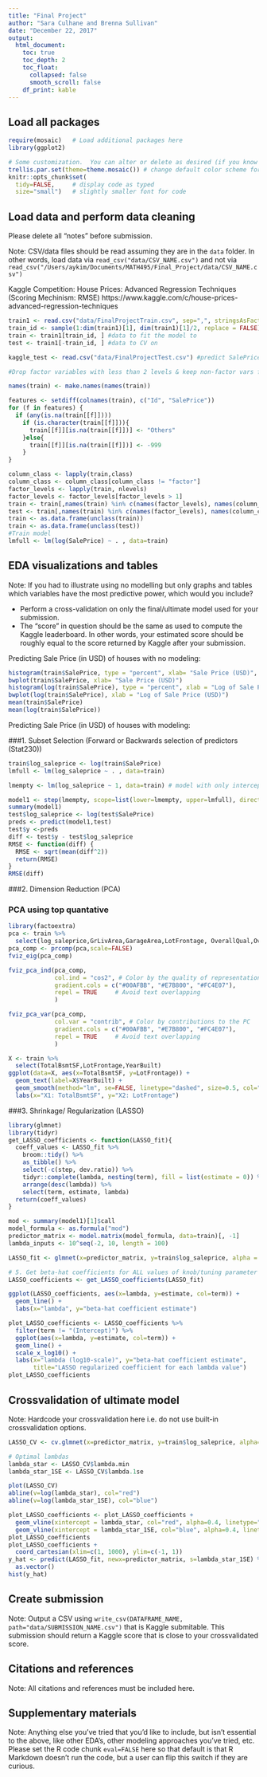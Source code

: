 ```yaml
---
title: "Final Project"
author: "Sara Culhane and Brenna Sullivan"
date: "December 22, 2017"
output:
  html_document:
    toc: true
    toc_depth: 2
    toc_float:
      collapsed: false
      smooth_scroll: false
    df_print: kable
---
```





## Load all packages

```r
require(mosaic)   # Load additional packages here 
library(ggplot2)

# Some customization.  You can alter or delete as desired (if you know what you are doing).
trellis.par.set(theme=theme.mosaic()) # change default color scheme for lattice
knitr::opts_chunk$set(
  tidy=FALSE,     # display code as typed
  size="small")   # slightly smaller font for code
```



## Load data and perform data cleaning

Please delete all "notes" before submission.

Note: CSV/data files should be read assuming they are in the `data` folder. In
other words, load data via `read_csv("data/CSV_NAME.csv")` and not via
`read_csv("/Users/aykim/Documents/MATH495/Final_Project/data/CSV_NAME.csv")`

Kaggle Competition: House Prices: Advanced Regression Techniques (Scoring Mechinism: RMSE)
https://www.kaggle.com/c/house-prices-advanced-regression-techniques

```r
train1 <- read.csv("data/FinalProjectTrain.csv", sep=",", stringsAsFactors = F)
train_id <- sample(1:dim(train1)[1], dim(train1)[1]/2, replace = FALSE)
train <- train1[train_id, ] #data to fit the model to
test <- train1[-train_id, ] #data to CV on

kaggle_test <- read.csv("data/FinalProjectTest.csv") #predict SalePrice for kaggle submission
```


```r
#Drop factor variables with less than 2 levels & keep non-factor vars from Kaggle Competition discusstion(https://www.kaggle.com/c/house-prices-advanced-regression-techniques/discussion/24399)

names(train) <- make.names(names(train))

features <- setdiff(colnames(train), c("Id", "SalePrice"))
for (f in features) {
  if (any(is.na(train[[f]]))) 
    if (is.character(train[[f]])){ 
      train[[f]][is.na(train[[f]])] <- "Others"
    }else{
      train[[f]][is.na(train[[f]])] <- -999  
    }
}

column_class <- lapply(train,class)
column_class <- column_class[column_class != "factor"]
factor_levels <- lapply(train, nlevels)
factor_levels <- factor_levels[factor_levels > 1]
train <- train[,names(train) %in% c(names(factor_levels), names(column_class))]
test <- train[,names(train) %in% c(names(factor_levels), names(column_class))]
train <- as.data.frame(unclass(train))
train <- as.data.frame(unclass(test))
#Train model
lmfull <- lm(log(SalePrice) ~ . , data=train)
```

## EDA visualizations and tables

Note: If you had to illustrate using no modelling but only graphs and tables which
variables have the most predictive power, which would you include?

* Perform a cross-validation on only the final/ultimate model used for your
submission.
* The "score" in question should be the same as used to compute the Kaggle
leaderboard. In other words, your estimated score should be roughly equal to the
score returned by Kaggle after your submission.

Predicting Sale Price (in USD) of houses with no modeling:

```r
histogram(train$SalePrice, type = "percent", xlab= "Sale Price (USD)", ylab= "Percent of Homes") #skewed right, not normal
bwplot(train$SalePrice, xlab= "Sale Price (USD)")
histogram(log(train$SalePrice), type = "percent", xlab = "Log of Sale Price (USD)", ylab = "Percent of Homes") #much more normal when logSalePrice is used
bwplot(log(train$SalePrice), xlab = "Log of Sale Price (USD)")
mean(train$SalePrice)
mean(log(train$SalePrice))
```

Predicting Sale Price (in USD) of houses with modeling:

###1. Subset Selection (Forward or Backwards selection of predictors (Stat230))

```r
train$log_saleprice <- log(train$SalePrice)
lmfull <- lm(log_saleprice ~ . , data=train)

lmempty <- lm(log_saleprice ~ 1, data=train) # model with only intercept
```

```r
model1 <- step(lmempty, scope=list(lower=lmempty, upper=lmfull), direction="forward")
summary(model1)
test$log_saleprice <- log(test$SalePrice)
preds <- predict(model1,test)
test$y <-preds
diff <- test$y - test$log_saleprice
RMSE <- function(diff) {
  RMSE <- sqrt(mean(diff^2))
  return(RMSE)
}
RMSE(diff)


```


###2. Dimension Reduction (PCA)

### PCA using top quantative 

```r
library(factoextra)
pca <- train %>% 
  select(log_saleprice,GrLivArea,GarageArea,LotFrontage, OverallQual,OverallCond,BsmtFinSF1,BsmtFinSF2,TotalBsmtSF,TotRmsAbvGrd,PoolArea,YearBuilt,YearRemodAdd)
pca_comp <- prcomp(pca,scale=FALSE)
fviz_eig(pca_comp)

fviz_pca_ind(pca_comp,
             col.ind = "cos2", # Color by the quality of representation
             gradient.cols = c("#00AFBB", "#E7B800", "#FC4E07"),
             repel = TRUE     # Avoid text overlapping
             )

fviz_pca_var(pca_comp,
             col.var = "contrib", # Color by contributions to the PC
             gradient.cols = c("#00AFBB", "#E7B800", "#FC4E07"),
             repel = TRUE     # Avoid text overlapping
             )
```

```r
X <- train %>% 
  select(TotalBsmtSF,LotFrontage,YearBuilt)
ggplot(data=X, aes(x=TotalBsmtSF, y=LotFrontage)) +
  geom_text(label=X$YearBuilt) +
  geom_smooth(method="lm", se=FALSE, linetype="dashed", size=0.5, col="black") +
  labs(x="X1: TotalBsmtSF", y="X2: LotFrontage")
```

###3. Shrinkage/ Regularization (LASSO)
```r
library(glmnet)
library(tidyr)
get_LASSO_coefficients <- function(LASSO_fit){
  coeff_values <- LASSO_fit %>% 
    broom::tidy() %>% 
    as_tibble() %>% 
    select(-c(step, dev.ratio)) %>% 
    tidyr::complete(lambda, nesting(term), fill = list(estimate = 0)) %>% 
    arrange(desc(lambda)) %>% 
    select(term, estimate, lambda)
  return(coeff_values)
}

mod <- summary(model1)[1]$call
model_formula <- as.formula("mod")
predictor_matrix <- model.matrix(model_formula, data=train)[, -1]
lambda_inputs <- 10^seq(-2, 10, length = 100)

LASSO_fit <- glmnet(x=predictor_matrix, y=train$log_saleprice, alpha = 1, lambda = lambda_inputs)

# 5. Get beta-hat coefficients for ALL values of knob/tuning parameter lambda
LASSO_coefficients <- get_LASSO_coefficients(LASSO_fit)

ggplot(LASSO_coefficients, aes(x=lambda, y=estimate, col=term)) +
  geom_line() +
  labs(x="lambda", y="beta-hat coefficient estimate")
```

```r
plot_LASSO_coefficients <- LASSO_coefficients %>% 
  filter(term != "(Intercept)") %>% 
  ggplot(aes(x=lambda, y=estimate, col=term)) +
  geom_line() +
  scale_x_log10() +
  labs(x="lambda (log10-scale)", y="beta-hat coefficient estimate",
       title="LASSO regularized coefficient for each lambda value")
plot_LASSO_coefficients
```




## Crossvalidation of ultimate model

Note: Hardcode your crossvalidation here i.e. do not use built-in crossvalidation
options.

```r
LASSO_CV <- cv.glmnet(x=predictor_matrix, y=train$log_saleprice, alpha=1, lambda=lambda_inputs)

# Optimal lambdas
lambda_star <- LASSO_CV$lambda.min
lambda_star_1SE <- LASSO_CV$lambda.1se

```

```r
plot(LASSO_CV)
abline(v=log(lambda_star), col="red")
abline(v=log(lambda_star_1SE), col="blue")

plot_LASSO_coefficients <- plot_LASSO_coefficients +
  geom_vline(xintercept = lambda_star, col="red", alpha=0.4, linetype="dashed") +
  geom_vline(xintercept = lambda_star_1SE, col="blue", alpha=0.4, linetype="dashed")
plot_LASSO_coefficients
plot_LASSO_coefficients +
  coord_cartesian(xlim=c(1, 1000), ylim=c(-1, 1))
y_hat <- predict(LASSO_fit, newx=predictor_matrix, s=lambda_star_1SE) %>% 
  as.vector()
hist(y_hat)
```





## Create submission

Note: Output a CSV using `write_csv(DATAFRAME_NAME, path="data/SUBMISSION_NAME.csv")`
that is Kaggle submitable. This submission should return a Kaggle score that is
close to your crossvalidated score.



## Citations and references

Note: All citations and references must be included here.



## Supplementary materials

Note: Anything else you've tried that you'd like to include, but isn't essential to
the above, like other EDA's, other modeling approaches you've tried, etc. Please
set the R code chunk `eval=FALSE` here so that default is that R Markdown
doesn't run the code, but a user can flip this switch if they are curious.

```r


```





